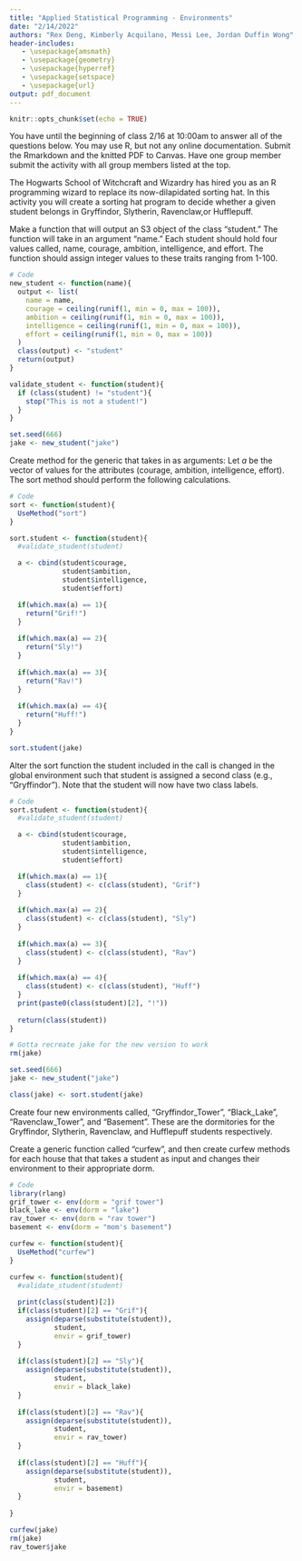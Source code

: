 ```yaml
---
title: "Applied Statistical Programming - Environments"
date: "2/14/2022"
authors: "Rex Deng, Kimberly Acquilano, Messi Lee, Jordan Duffin Wong"
header-includes:
   - \usepackage{amsmath}
   - \usepackage{geometry}
   - \usepackage{hyperref}
   - \usepackage{setspace}
   - \usepackage{url}
output: pdf_document
---
```


```r
knitr::opts_chunk$set(echo = TRUE)
```

\textbf{Write the R code to answer the following questions. Write the code, and then show what the computer returns when that code is run. Thoroughly comment your solutions.}

You have until the beginning of class 2/16 at 10:00am to answer all of the questions below. You may use R, but not any online documentation. Submit the Rmarkdown and the knitted PDF to Canvas. Have one group member submit the activity with all group members listed at the top.

\section*{The Sorting Hat}

\noindent The Hogwarts School of Witchcraft and Wizardry has hired you as an R programming wizard to replace its now-dilapidated sorting hat. In this activity you will create a sorting hat program to decide whether a given student belongs in Gryffindor, Slytherin, Ravenclaw,or Hufflepuff.  


\subsection{Students}

Make a function that will output an S3 object of the class "student." The function will take in an argument "name." Each student should hold four values called, name, courage, ambition, intelligence, and effort.  The function should \textit{randomly} assign integer values to these traits ranging from 1-100.  

```r
# Code
new_student <- function(name){
  output <- list(
    name = name,
    courage = ceiling(runif(1, min = 0, max = 100)),
    ambition = ceiling(runif(1, min = 0, max = 100)),
    intelligence = ceiling(runif(1, min = 0, max = 100)),
    effort = ceiling(runif(1, min = 0, max = 100))
  )
  class(output) <- "student"
  return(output)
}

validate_student <- function(student){
  if (class(student) != "student"){
    stop("This is not a student!")
  }
}

set.seed(666)
jake <- new_student("jake")
```

\subsection{Sorter}

Create method for the generic \texttt{sort} that takes in as arguments:
\begin{itemize}
  \item An object of the class \texttt{student}
  \item A matrix with four columns and four rows ($X$).
\end{itemize}
Let $a$ be the vector of values for the attributes (courage, ambition, intelligence, effort). The sort method should perform the following calculations.  
\begin{enumerate}
  \item Calculate $X^{T}a$, which should result in a vector of length four.  
  \item If the first element of the resulting vector is largest, return "GRYFFINDOR!", if the second element is largest return "SLYTHERIN!", if the third is largest return "RAVENCLAW!", if the fourth is largest return "HUFFLEPUFF!"
\end{enumerate}
```r
# Code
sort <- function(student){
  UseMethod("sort")
}

sort.student <- function(student){
  #validate_student(student)

  a <- cbind(student$courage,
             student$ambition,
             student$intelligence,
             student$effort)

  if(which.max(a) == 1){
    return("Grif!")
  }
  
  if(which.max(a) == 2){
    return("Sly!")
  }
  
  if(which.max(a) == 3){
    return("Rav!")
  }
  
  if(which.max(a) == 4){
    return("Huff!")
  }
}

sort.student(jake)
```

\subsection{Modifications}

Alter the sort function the student included in the call is changed in the global environment such that student is assigned a second class  (e.g., "Gryffindor").  Note that the student will now have two class labels.
```r
# Code
sort.student <- function(student){
  #validate_student(student)

  a <- cbind(student$courage,
             student$ambition,
             student$intelligence,
             student$effort)

  if(which.max(a) == 1){
    class(student) <- c(class(student), "Grif")
  }
  
  if(which.max(a) == 2){
    class(student) <- c(class(student), "Sly")
  }
  
  if(which.max(a) == 3){
    class(student) <- c(class(student), "Rav")
  }
  
  if(which.max(a) == 4){
    class(student) <- c(class(student), "Huff")
  }
  print(paste0(class(student)[2], "!"))
  
  return(class(student))
}

# Gotta recreate jake for the new version to work
rm(jake)

set.seed(666)
jake <- new_student("jake")

class(jake) <- sort.student(jake)
```

\subsection{Curfew}

Create four new environments called, "Gryffindor\_Tower", "Black\_Lake", "Ravenclaw\_Tower", and "Basement". These are the dormitories for the Gryffindor, Slytherin, Ravenclaw, and Hufflepuff students respectively.  

Create a generic function called "curfew", and then create curfew methods for each house that that takes a student as input and changes their environment to their appropriate dorm.  

```r
# Code
library(rlang)
grif_tower <- env(dorm = "grif tower")
black_lake <- env(dorm = "lake")
rav_tower <- env(dorm = "rav tower")
basement <- env(dorm = "mom's basement")

curfew <- function(student){
  UseMethod("curfew")
}

curfew <- function(student){
  #validate_student(student)
  
  print(class(student)[2])
  if(class(student)[2] == "Grif"){
    assign(deparse(substitute(student)),
           student,
           envir = grif_tower)
  }
  
  if(class(student)[2] == "Sly"){
    assign(deparse(substitute(student)),
           student,
           envir = black_lake)
  }
  
  if(class(student)[2] == "Rav"){
    assign(deparse(substitute(student)),
           student,
           envir = rav_tower)
  }
  
  if(class(student)[2] == "Huff"){
    assign(deparse(substitute(student)),
           student,
           envir = basement)
  }
  
}

curfew(jake)
rm(jake)
rav_tower$jake

```


